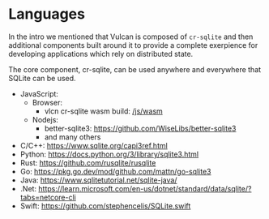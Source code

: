 # Languages

In the intro we mentioned that Vulcan is composed of `cr-sqlite` and then additional components built around it to provide a complete exerpience for developing applications which rely on distributed state.

The core component, cr-sqlite, can be used anywhere and everywhere that SQLite can be used. 

- JavaScript:
  - Browser:
    - vlcn cr-sqlite wasm build: [/js/wasm](/js/wasm)
  - Nodejs:
    - better-sqlite3: https://github.com/WiseLibs/better-sqlite3
    - and many others
- C/C++: https://www.sqlite.org/capi3ref.html
- Python: https://docs.python.org/3/library/sqlite3.html
- Rust: https://github.com/rusqlite/rusqlite
- Go: https://pkg.go.dev/mod/github.com/mattn/go-sqlite3
- Java: https://www.sqlitetutorial.net/sqlite-java/
- .Net: https://learn.microsoft.com/en-us/dotnet/standard/data/sqlite/?tabs=netcore-cli
- Swift: https://github.com/stephencelis/SQLite.swift
